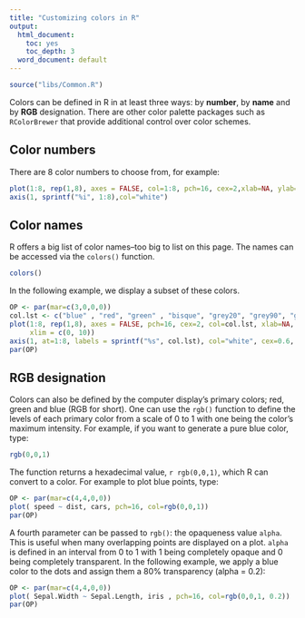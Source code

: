 ```yaml
---
title: "Customizing colors in R"
output:
  html_document:
    toc: yes
    toc_depth: 3
  word_document: default
---
```


```r
source("libs/Common.R")
```

Colors can be defined in R in at least three ways: by **number**, by **name** and by **RGB** designation. There are other color palette packages such as `RColorBrewer` that provide additional control over color schemes.


## Color numbers

There are 8 color numbers to choose from, for example:

```r
plot(1:8, rep(1,8), axes = FALSE, col=1:8, pch=16, cex=2,xlab=NA, ylab=NA)
axis(1, sprintf("%i", 1:8),col="white")
```

## Color names

R offers a big list of color names--too big to list on this page. The names can be accessed via the `colors()` function.

```r
colors()
```

In the following example, we display a subset of these colors.

```r
OP <- par(mar=c(3,0,0,0))
col.lst <- c("blue" , "red", "green" , "bisque", "grey20", "grey90", "green2", "olivedrab2")
plot(1:8, rep(1,8), axes = FALSE, pch=16, cex=2, col=col.lst, xlab=NA, ylab=NA,
     xlim = c(0, 10))
axis(1, at=1:8, labels = sprintf("%s", col.lst), col="white", cex=0.6, padj=-3)
par(OP)
```

## RGB designation

Colors can also be defined by the computer display's primary colors; red, green and blue (RGB for short). One can use the `rgb()` function to define the levels of each primary color from a scale of 0 to 1 with one being the color's maximum intensity. For example, if you want to generate a pure blue color, type:

```r
rgb(0,0,1)
```

The function returns a hexadecimal value, `r rgb(0,0,1)`, which R can convert to a color. For example to plot blue points, type:

```r
OP <- par(mar=c(4,4,0,0))
plot( speed ~ dist, cars, pch=16, col=rgb(0,0,1))
par(OP)
```

A fourth parameter can be passed to `rgb()`: the opaqueness value `alpha`. This is useful when many overlapping points are displayed on a plot. `alpha` is defined in an interval from 0 to 1 with 1 being completely opaque and 0 being completely transparent. In the following example, we apply a blue color to the dots and assign them a 80% transparency (alpha = 0.2):

```r
OP <- par(mar=c(4,4,0,0))
plot( Sepal.Width ~ Sepal.Length, iris , pch=16, col=rgb(0,0,1, 0.2))
par(OP)
```
